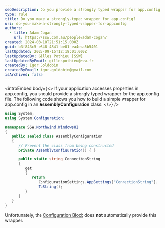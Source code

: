 ```yaml
---
seoDescription: Do you provide a strongly typed wrapper for app.config properties to improve code readability and maintainability?
type: rule
title: Do you make a strongly-typed wrapper for app.config?
uri: do-you-make-a-strongly-typed-wrapper-for-appconfig
authors:
  - title: Adam Cogan
    url: https://ssw.com.au/people/adam-cogan/
created: 2024-03-18T21:51:15.000Z
guid: b3f843c5-e848-4841-be01-ea4eda5b5401
lastUpdated: 2025-09-15T12:18:01.000Z
lastUpdatedBy: Gilles Pothieu [SSW]
lastUpdatedByEmail: gillespothieu@ssw.fr
createdBy: Igor Goldobin
createdByEmail: igor.goldobin@gmail.com
isArchived: false
---
```


<introEmbed
  body={<>
If your application accesses properties in app.config, you should provide a strongly typed wrapper for the app.config file. The following code shows you how to build a simple wrapper for app.config in an **AssemblyConfiguration** class:
  </>}
/>
```cs
using System;
using System.Configuration;

namespace SSW.Northwind.WindowsUI
{
   public sealed class AssemblyConfiguration
   {
      // Prevent the class from being constructed
      private AssemblyConfiguration() { }

      public static string ConnectionString
      {
         get
         {
            return
               ConfigurationSettings.AppSettings["ConnectionString"].
               ToString();
         }
      }
   }
}
```

Unfortunately, the [Configuration Block](/do-you-use-configuration-management-application-block) does **not** automatically provide this wrapper.
